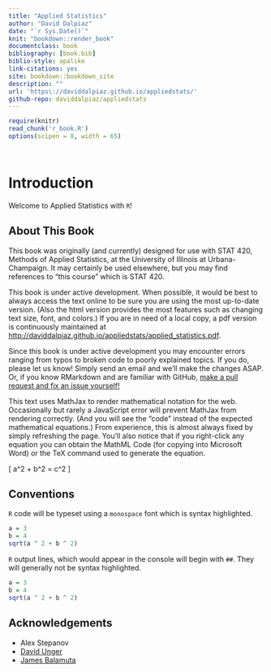 ```yaml
--- 
title: "Applied Statistics"
author: "David Dalpiaz"
date: "`r Sys.Date()`"
knit: "bookdown::render_book"
documentclass: book
bibliography: [book.bib]
biblio-style: apalike
link-citations: yes
site: bookdown::bookdown_site
description: ""
url: 'https\://daviddalpiaz.github.io/appliedstats/'
github-repo: daviddalpiaz/appliedstats
---
```


```r
require(knitr)
read_chunk('r_book.R')
options(scipen = 8, width = 65)
```

```r
```

```r
```

# Introduction

Welcome to Applied Statistics with `R`!

## About This Book

This book was originally (and currently) designed for use with STAT 420, Methods of Applied Statistics, at the University of Illinois at Urbana-Champaign. It may certainly be used elsewhere, but you may find references to "this course" which is STAT 420.

This book is under active development. When possible, it would be best to always access the text online to be sure you are using the most up-to-date version. (Also the html version provides the most features such as changing text size, font, and colors.) If you are in need of a local copy, a pdf version is continuously maintained at <http://daviddalpiaz.github.io/appliedstats/applied_statistics.pdf>.

Since this book is under active development you may encounter errors ranging from typos to broken code to poorly explained topics. If you do, please let us know! Simply send an email and we'll make the changes ASAP. Or, if you know RMarkdown and are familiar with GitHub, [make a pull request and fix an issue yourself!](https://github.com/daviddalpiaz/appliedstats)

This text uses MathJax to render mathematical notation for the web. Occasionally but rarely a JavaScript error will prevent MathJax from rendering correctly. (And you will see the "code" instead of the expected mathematical equations.) From experience, this is almost always fixed by simply refreshing the page. You'll also notice that if you right-click any equation you can obtain the MathML Code (for copying into Microsoft Word) or the TeX command used to generate the equation.

\[
a^2 + b^2 = c^2
\]

## Conventions

`R` code will be typeset using a `monospace` font which is syntax highlighted.

```r
a = 3
b = 4
sqrt(a ^ 2 + b ^ 2)
```

`R` output lines, which would appear in the console will begin with `##`. They will generally not be syntax highlighted.

```r
a = 3
b = 4
sqrt(a ^ 2 + b ^ 2)
```

## Acknowledgements

- Alex Stepanov
- [David Unger](http://publish.illinois.edu/dunger/)
- [James Balamuta](http://www.thecoatlessprofessor.com/)